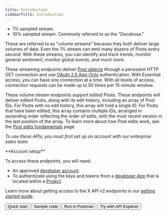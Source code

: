 ---
title: Introduction
sidebarTitle: Introduction
---


* 1% sampled stream.
* 10% sampled stream. Commonly referred to as the "Decahose."

These are referred to as "volume streams" because they both deliver large volumes of data. Even the 1% stream can emit many dozens of Posts every second. With these streams, you can identify and track trends, monitor general sentiment, monitor global events, and much more. 

These streaming endpoints deliver [Post objects](/x-api/fundamentals/data-dictionary#tweet) through a persistent HTTP GET connection and use [OAuth 2.0 App-Only](/resources/fundamentals/authentication#oauth-2-0) authentication. With Essential access, you can have one connection at a time. With all levels of access, connection requests can be made up to 50 times per 15-minute window.

These volume stream endpoints support edited Posts. These endpoints will deliver edited Posts, along with its edit history, including an array of Post IDs. For Posts with no edit history, this array will hold a single ID. For Posts that have been edited, this array contains multiple IDs, arranged in ascending order reflecting the order of edits, with the most recent version in the last position of the array. To learn more about how Post edits work, see the [Post edits fundamentals](/x-api/fundamentals/edit-posts) page. 

_To use these APIs, you must first set up an account with our enterprise sales team._

<Note>
**Account setup**

To access these endpoints, you will need:

* An approved [developer account](https://developer.x.com/en/portal/petition/essential/basic-info).
* To authenticate using the keys and tokens from a [developer App](/resources/fundamentals/developer-apps) that is located within a [Project](/resources/fundamentals/projects). 

Learn more about getting access to the X API v2 endpoints in our [getting started guide](/x-api/getting-started/getting-access).
</Note>
<div class="flex space-x-2">
<Button href="/x-api/posts/volume-streams/quickstart">
  Quick start
</Button>
<Button href="https://github.com/xdevplatform/Twitter-API-v2-sample-code">
  Sample code
</Button>
<Button href="https://t.co/twitter-api-postman">
  Run in Postman
</Button>
<Button href="https://developer.twitter.com/apitools/api?endpoint=/2/tweets/sample/stream&method=get">
  Try with API Explorer
</Button>
</div>
